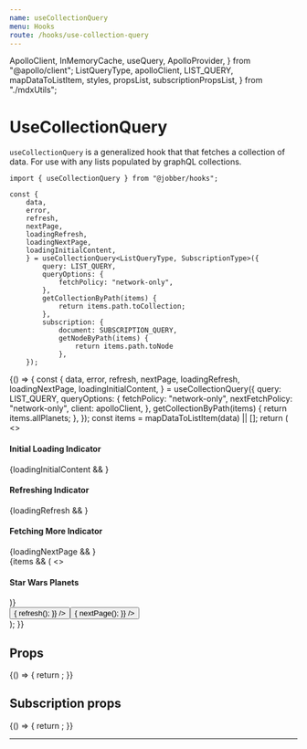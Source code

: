 ```yaml
---
name: useCollectionQuery
menu: Hooks
route: /hooks/use-collection-query
---
```


  ApolloClient,
  InMemoryCache,
  useQuery,
  ApolloProvider,
} from "@apollo/client";
  ListQueryType,
  apolloClient,
  LIST_QUERY,
  mapDataToListItem,
  styles,
  propsList,
  subscriptionPropsList,
} from "./mdxUtils";

# UseCollectionQuery

`useCollectionQuery` is a generalized hook that that fetches a collection of
data. For use with any lists populated by graphQL collections.

```tsx
import { useCollectionQuery } from "@jobber/hooks";

const {
    data,
    error,
    refresh,
    nextPage,
    loadingRefresh,
    loadingNextPage,
    loadingInitialContent,
    } = useCollectionQuery<ListQueryType, SubscriptionType>({
        query: LIST_QUERY,
        queryOptions: {
            fetchPolicy: "network-only",
        },
        getCollectionByPath(items) {
            return items.path.toCollection;
        },
        subscription: {
            document: SUBSCRIPTION_QUERY,
            getNodeByPath(items) {
                return items.path.toNode
            },
    });
```

<Playground>
  {() => {
    const {
      data,
      error,
      refresh,
      nextPage,
      loadingRefresh,
      loadingNextPage,
      loadingInitialContent,
    } = useCollectionQuery({
      query: LIST_QUERY,
      queryOptions: {
        fetchPolicy: "network-only",
        nextFetchPolicy: "network-only",
        client: apolloClient,
      },
      getCollectionByPath(items) {
        return items.allPlanets;
      },
    });
    const items = mapDataToListItem(data) || [];
    return (
      <>
        <div style={styles.spinners}>
          <div style={styles.loadingIndicator}>
            <h4>Initial Loading Indicator</h4>
            {loadingInitialContent && <Spinner />}
          </div>
          <div style={styles.loadingIndicator}>
            <h4>Refreshing Indicator</h4>
            {loadingRefresh && <Spinner />}
          </div>
          <div style={styles.loadingIndicator}>
            <h4>Fetching More Indicator</h4>
            {loadingNextPage && <Spinner />}
          </div>
        </div>
        <Divider />
        <div>
          {items && (
            <>
              <h4>Star Wars Planets</h4>
              <List items={items} />
            </>
          )}
        </div>
        <Divider />
        <div style={styles.actions}>
          <Button
            label={"Reload"}
            onClick={() => {
              refresh();
            }}
          />
          <Button
            label={"Fetch More"}
            onClick={() => {
              nextPage();
            }}
          />
        </div>
      </>
    );
  }}
</Playground>

## Props

<Playground>
  {() => {
    return <List items={propsList} />;
  }}
</Playground>

## Subscription props

<Playground>
  {() => {
    return <List items={subscriptionPropsList} />;
  }}
</Playground>

---
